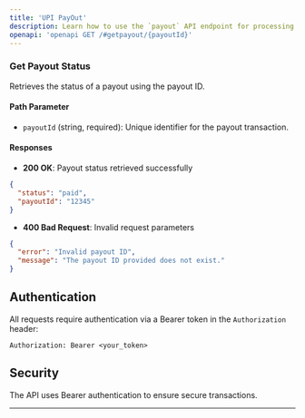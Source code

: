 ```yaml
---
title: 'UPI PayOut'
description: Learn how to use the `payout` API endpoint for processing UPI transactions.
openapi: 'openapi GET /#getpayout/{payoutId}'
---
```


### Get Payout Status

Retrieves the status of a payout using the payout ID.

#### Path Parameter

- `payoutId` (string, required): Unique identifier for the payout transaction.

#### Responses

- **200 OK**: Payout status retrieved successfully

```json
{
  "status": "paid",
  "payoutId": "12345"
}
```

- **400 Bad Request**: Invalid request parameters

```json
{
  "error": "Invalid payout ID",
  "message": "The payout ID provided does not exist."
}
```

## Authentication

All requests require authentication via a Bearer token in the `Authorization` header:

```http
Authorization: Bearer <your_token>
```

## Security

The API uses Bearer authentication to ensure secure transactions.

---